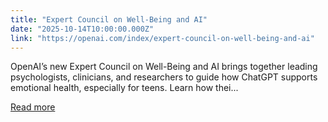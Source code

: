 ```yaml
---
title: "Expert Council on Well-Being and AI"
date: "2025-10-14T10:00:00.000Z"
link: "https://openai.com/index/expert-council-on-well-being-and-ai"
---
```


OpenAI’s new Expert Council on Well-Being and AI brings together leading psychologists, clinicians, and researchers to guide how ChatGPT supports emotional health, especially for teens. Learn how thei...

[Read more](https://openai.com/index/expert-council-on-well-being-and-ai)

